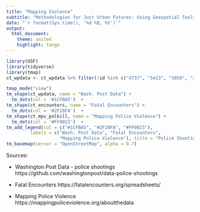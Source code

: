 ```yaml
---
title: "Mapping Violence"
subtitle: "Methodologies for Just Urban Futures: Using Geospatial Tools to Address Police Violence"
date: "`r format(Sys.time(), '%d %B, %Y')`"
output:
  html_document:
    theme: united
    highlight: tango
---
```






```r
library(USF)
library(tidyverse)
library(tmap)
ct_wpdata <- ct_wpdata %>% filter(!id %in% c("4737", "5423", "3859", "2742", "2016", "1742"))
```

```r
tmap_mode("view")
tm_shape(ct_wpdata, name = "Wash. Post Data") +
  tm_dots(col = '#1CFBA5')  +
tm_shape(ct_encounters, name = "Fatal Encounters") +
  tm_dots(col = '#2F28FA')  +
tm_shape(ct_mpv_polkill, name = "Mapping Police Violence") +
  tm_dots(col = '#FF0023')  +
tm_add_legend(col = c("#1CFBA5", "#2F28FA", "#FF0023"), 
         labels = c("Wash. Post Data", "Fatal Encounters", 
                    "Mapping Police Violence"), title = "Police Shootings Data") +
tm_basemap(server = "OpenStreetMap", alpha = 0.7)
```

Sources:


- Washington Post Data - police shootings
https://github.com/washingtonpost/data-police-shootings

- Fatal Encounters
https://fatalencounters.org/spreadsheets/

- Mapping Police Violence </ins> 
https://mappingpoliceviolence.org/aboutthedata
